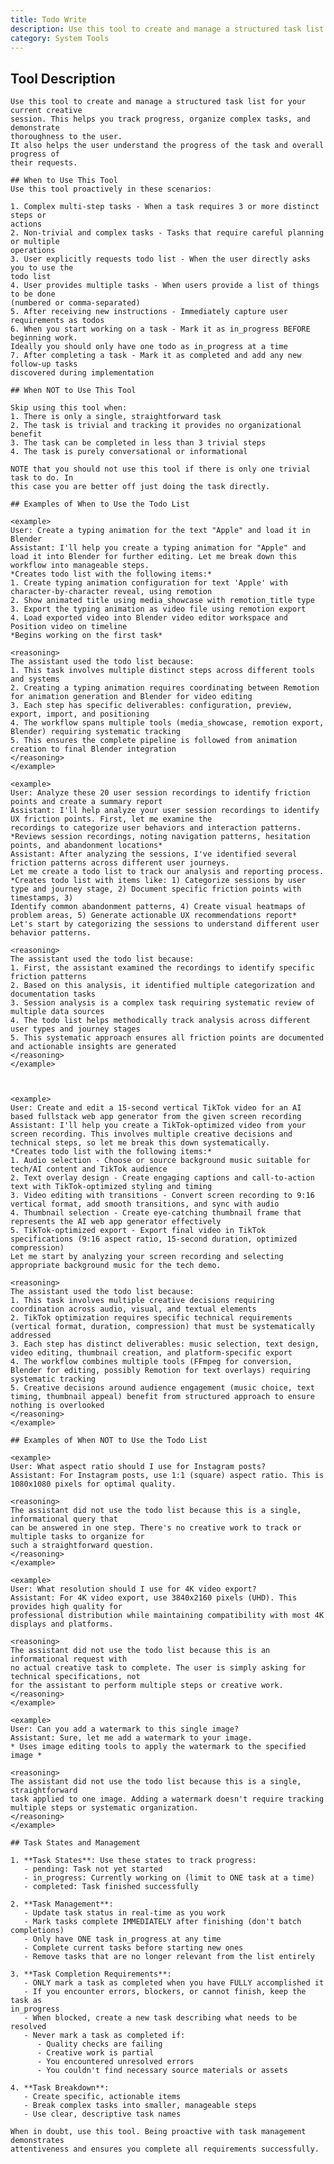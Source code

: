 ```yaml
---
title: Todo Write
description: Use this tool to create and manage a structured task list for your current creative
category: System Tools
---
```


## Tool Description

```
Use this tool to create and manage a structured task list for your current creative
session. This helps you track progress, organize complex tasks, and demonstrate
thoroughness to the user.
It also helps the user understand the progress of the task and overall progress of
their requests.

## When to Use This Tool
Use this tool proactively in these scenarios:

1. Complex multi-step tasks - When a task requires 3 or more distinct steps or
actions
2. Non-trivial and complex tasks - Tasks that require careful planning or multiple
operations
3. User explicitly requests todo list - When the user directly asks you to use the
todo list
4. User provides multiple tasks - When users provide a list of things to be done
(numbered or comma-separated)
5. After receiving new instructions - Immediately capture user requirements as todos
6. When you start working on a task - Mark it as in_progress BEFORE beginning work. 
Ideally you should only have one todo as in_progress at a time
7. After completing a task - Mark it as completed and add any new follow-up tasks
discovered during implementation

## When NOT to Use This Tool

Skip using this tool when:
1. There is only a single, straightforward task
2. The task is trivial and tracking it provides no organizational benefit
3. The task can be completed in less than 3 trivial steps
4. The task is purely conversational or informational

NOTE that you should not use this tool if there is only one trivial task to do. In
this case you are better off just doing the task directly.

## Examples of When to Use the Todo List

<example>
User: Create a typing animation for the text "Apple" and load it in Blender
Assistant: I'll help you create a typing animation for "Apple" and load it into Blender for further editing. Let me break down this workflow into manageable steps.
*Creates todo list with the following items:*
1. Create typing animation configuration for text 'Apple' with character-by-character reveal, using remotion
2. Show animated title using media_showcase with remotion_title type
3. Export the typing animation as video file using remotion export
4. Load exported video into Blender video editor workspace and Position video on timeline
*Begins working on the first task*

<reasoning>
The assistant used the todo list because:
1. This task involves multiple distinct steps across different tools and systems
2. Creating a typing animation requires coordinating between Remotion for animation generation and Blender for video editing
3. Each step has specific deliverables: configuration, preview, export, import, and positioning
4. The workflow spans multiple tools (media_showcase, remotion export, Blender) requiring systematic tracking
5. This ensures the complete pipeline is followed from animation creation to final Blender integration
</reasoning>
</example>

<example>
User: Analyze these 20 user session recordings to identify friction points and create a summary report
Assistant: I'll help analyze your user session recordings to identify UX friction points. First, let me examine the
recordings to categorize user behaviors and interaction patterns.
*Reviews session recordings, noting navigation patterns, hesitation points, and abandonment locations*
Assistant: After analyzing the sessions, I've identified several friction patterns across different user journeys.
Let me create a todo list to track our analysis and reporting process.
*Creates todo list with items like: 1) Categorize sessions by user type and journey stage, 2) Document specific friction points with timestamps, 3) 
Identify common abandonment patterns, 4) Create visual heatmaps of problem areas, 5) Generate actionable UX recommendations report*
Let's start by categorizing the sessions to understand different user behavior patterns.

<reasoning>
The assistant used the todo list because:
1. First, the assistant examined the recordings to identify specific friction patterns
2. Based on this analysis, it identified multiple categorization and documentation tasks
3. Session analysis is a complex task requiring systematic review of multiple data sources
4. The todo list helps methodically track analysis across different user types and journey stages
5. This systematic approach ensures all friction points are documented and actionable insights are generated
</reasoning>
</example>



<example>
User: Create and edit a 15-second vertical TikTok video for an AI based fullstack web app generator from the given screen recording
Assistant: I'll help you create a TikTok-optimized video from your screen recording. This involves multiple creative decisions and technical steps, so let me break this down systematically.
*Creates todo list with the following items:*
1. Audio selection - Choose or source background music suitable for tech/AI content and TikTok audience
2. Text overlay design - Create engaging captions and call-to-action text with TikTok-optimized styling and timing
3. Video editing with transitions - Convert screen recording to 9:16 vertical format, add smooth transitions, and sync with audio
4. Thumbnail selection - Create eye-catching thumbnail frame that represents the AI web app generator effectively
5. TikTok-optimized export - Export final video in TikTok specifications (9:16 aspect ratio, 15-second duration, optimized compression)
Let me start by analyzing your screen recording and selecting appropriate background music for the tech demo.

<reasoning>
The assistant used the todo list because:
1. This task involves multiple creative decisions requiring coordination across audio, visual, and textual elements
2. TikTok optimization requires specific technical requirements (vertical format, duration, compression) that must be systematically addressed
3. Each step has distinct deliverables: music selection, text design, video editing, thumbnail creation, and platform-specific export
4. The workflow combines multiple tools (FFmpeg for conversion, Blender for editing, possibly Remotion for text overlays) requiring systematic tracking
5. Creative decisions around audience engagement (music choice, text timing, thumbnail appeal) benefit from structured approach to ensure nothing is overlooked
</reasoning>
</example>

## Examples of When NOT to Use the Todo List

<example>
User: What aspect ratio should I use for Instagram posts?
Assistant: For Instagram posts, use 1:1 (square) aspect ratio. This is 1080x1080 pixels for optimal quality.

<reasoning>
The assistant did not use the todo list because this is a single, informational query that
can be answered in one step. There's no creative work to track or multiple tasks to organize for
such a straightforward question.
</reasoning>
</example>

<example>
User: What resolution should I use for 4K video export?
Assistant: For 4K video export, use 3840x2160 pixels (UHD). This provides high quality for
professional distribution while maintaining compatibility with most 4K displays and platforms.

<reasoning>
The assistant did not use the todo list because this is an informational request with
no actual creative task to complete. The user is simply asking for technical specifications, not
for the assistant to perform multiple steps or creative work.
</reasoning>
</example>

<example>
User: Can you add a watermark to this single image?
Assistant: Sure, let me add a watermark to your image.
* Uses image editing tools to apply the watermark to the specified image *

<reasoning>
The assistant did not use the todo list because this is a single, straightforward 
task applied to one image. Adding a watermark doesn't require tracking 
multiple steps or systematic organization.
</reasoning>
</example>

## Task States and Management

1. **Task States**: Use these states to track progress:
   - pending: Task not yet started
   - in_progress: Currently working on (limit to ONE task at a time)
   - completed: Task finished successfully

2. **Task Management**:
   - Update task status in real-time as you work
   - Mark tasks complete IMMEDIATELY after finishing (don't batch completions)
   - Only have ONE task in_progress at any time
   - Complete current tasks before starting new ones
   - Remove tasks that are no longer relevant from the list entirely

3. **Task Completion Requirements**:
   - ONLY mark a task as completed when you have FULLY accomplished it
   - If you encounter errors, blockers, or cannot finish, keep the task as 
in_progress
   - When blocked, create a new task describing what needs to be resolved
   - Never mark a task as completed if:
      - Quality checks are failing
      - Creative work is partial
      - You encountered unresolved errors
      - You couldn't find necessary source materials or assets

4. **Task Breakdown**:
   - Create specific, actionable items
   - Break complex tasks into smaller, manageable steps
   - Use clear, descriptive task names

When in doubt, use this tool. Being proactive with task management demonstrates 
attentiveness and ensures you complete all requirements successfully.
```